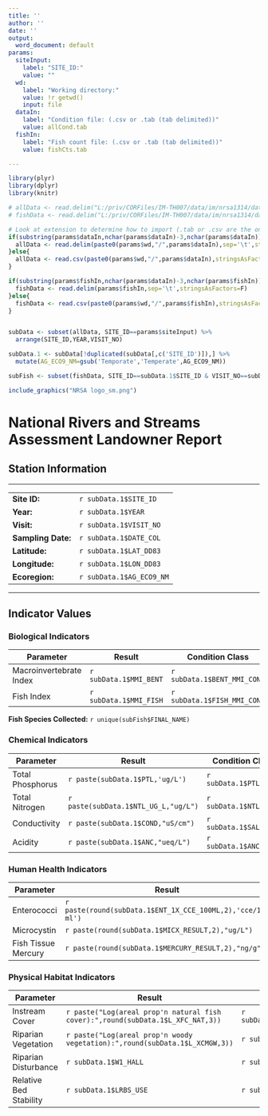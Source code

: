 ```yaml
---
title: ''
author: ''
date: ''
output:
  word_document: default
params:
  siteInput: 
    label: "SITE_ID:"
    value: ""
  wd:
    label: "Working directory:"
    value: !r getwd()
    input: file
  dataIn: 
    label: "Condition file: (.csv or .tab (tab delimited))"
    value: allCond.tab
  fishIn: 
    label: "Fish count file: (.csv or .tab (tab delimited))"
    value: fishCts.tab

---
```



```r
library(plyr)
library(dplyr)
library(knitr)

# allData <- read.delim("L:/priv/CORFiles/IM-TH007/data/im/nrsa1314/data/tabfiles/allCond.tab",sep='\t',stringsAsFactors=F)
# fishData <- read.delim("L:/priv/CORFiles/IM-TH007/data/im/nrsa1314/data/tabfiles/FishCts.tab",sep='\t',stringsAsFactors=F)

# Look at extension to determine how to import (.tab or .csv are the only ones allowed)
if(substring(params$dataIn,nchar(params$dataIn)-3,nchar(params$dataIn))=='.tab'){
  allData <- read.delim(paste0(params$wd,"/",params$dataIn),sep='\t',stringsAsFactors=F)
}else{
  allData <- read.csv(paste0(params$wd,"/",params$dataIn),stringsAsFactors=F)
}

if(substring(params$fishIn,nchar(params$dataIn)-3,nchar(params$fishIn))=='.tab'){
  fishData <- read.delim(params$fishIn,sep='\t',stringsAsFactors=F)
}else{
  fishData <- read.csv(paste0(params$wd,"/",params$fishIn),stringsAsFactors=F)
}


subData <- subset(allData, SITE_ID==params$siteInput) %>%
  arrange(SITE_ID,YEAR,VISIT_NO) 

subData.1 <- subData[!duplicated(subData[,c('SITE_ID')]),] %>%
  mutate(AG_ECO9_NM=gsub('Temporate','Temperate',AG_ECO9_NM))

subFish <- subset(fishData, SITE_ID==subData.1$SITE_ID & VISIT_NO==subData.1$VISIT_NO & YEAR==subData.1$YEAR)

include_graphics("NRSA logo_sm.png")

```

# National Rivers and Streams Assessment Landowner Report

## Station Information

------

  |   |
---------------  |  ------------------------------
**Site ID:**    |  `r subData.1$SITE_ID`
**Year:**    | `r subData.1$YEAR`
**Visit:**  | `r subData.1$VISIT_NO`
**Sampling Date:** | `r subData.1$DATE_COL`
**Latitude:**     |  `r subData.1$LAT_DD83`
**Longitude:**    | `r subData.1$LON_DD83`
**Ecoregion:**   | `r subData.1$AG_ECO9_NM`


----

## Indicator Values  

### Biological Indicators

**Parameter** |  **Result** | **Condition Class** 
--------- | ------- | ---------------
Macroinvertebrate Index | `r subData.1$MMI_BENT` | `r subData.1$BENT_MMI_COND`
Fish Index | `r subData.1$MMI_FISH` | `r subData.1$FISH_MMI_COND`

**Fish Species Collected:**
`r unique(subFish$FINAL_NAME)`

### Chemical Indicators

**Parameter** |  **Result** | **Condition Class**
--------- | ------- |  --------------
Total Phosphorus | `r paste(subData.1$PTL,'ug/L')` | `r subData.1$PTL_COND`
Total Nitrogen | `r paste(subData.1$NTL_UG_L,"ug/L")` | `r subData.1$NTL_COND`
Conductivity | `r paste(subData.1$COND,"uS/cm")` | `r subData.1$SAL_COND`
Acidity | `r paste(subData.1$ANC,"ueq/L")` | `r subData.1$ANC_COND`

### Human Health Indicators

**Parameter** |  **Result** | **Condition Class**
--------- | ------- | ----------------
Enterococci | `r paste(round(subData.1$ENT_1X_CCE_100ML,2),'cce/100 ml')` | `r subData.1$ENT_1X_STV_COND`
Microcystin | `r paste(round(subData.1$MICX_RESULT,2),"ug/L")` | `r subData.1$MICX_COND`
Fish Tissue Mercury | `r paste(round(subData.1$MERCURY_RESULT,2),"ng/g")` |`r subData.1$HG_COND`

### Physical Habitat Indicators

**Parameter** |  **Result** | **Condition Class**
--------- | ------- | ----------------
Instream Cover | `r paste("Log(areal prop'n natural fish cover):",round(subData.1$L_XFC_NAT,3))` | `r subData.1$INSTRMCVR_COND`
Riparian Vegetation | `r paste("Log(areal prop'n woody vegetation):",round(subData.1$L_XCMGW,3))` | `r subData.1$RIPVEG_COND`
Riparian Disturbance | `r subData.1$W1_HALL` | `r subData.1$RIPDIST_COND`
Relative Bed Stability | `r subData.1$LRBS_USE` | `r subData.1$BEDSED_COND`


